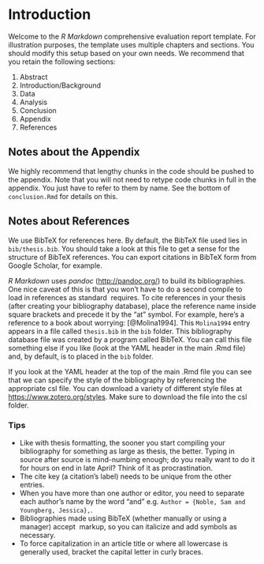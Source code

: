 <!-- The {.unnumbered} option here means that the introduction will be "Chapter 0." -->

# Introduction {.unnumbered}

Welcome to the _R Markdown_ comprehensive evaluation report template. For illustration purposes, the template uses multiple chapters and sections. You should modify this setup based on your own needs. We recommend that you retain the following sections:

1. Abstract
2. Introduction/Background
3. Data
4. Analysis
4. Conclusion
5. Appendix
6. References

## Notes about the Appendix

We highly recommend that lengthy chunks in the code should be pushed to the appendix. Note that you will not need to retype code chunks in full in the appendix. You just have to refer to them by name. See the bottom of `conclusion.Rmd` for details on this.

## Notes about References

We use BibTeX for references here. By default, the BibTeX file used lies in `bib/thesis.bib`. You should take a look at this file to get a sense for the structure of BibTeX references. You can export citations in BibTeX form from Google Scholar, for example. 

_R Markdown_ uses _pandoc_ (<http://pandoc.org/>) to build its bibliographies.  One nice caveat of this is that you won't have to do a second compile to load in references as standard \LaTeX\ requires. To cite references in your thesis (after creating your bibliography database), place the reference name inside square brackets and precede it by the "at" symbol.  For example, here's a reference to a book about worrying:  [@Molina1994].  This `Molina1994` entry appears in a file called `thesis.bib` in the `bib` folder.  This bibliography database file was created by a program called BibTeX.  You can call this file something else if you like (look at the YAML header in the main .Rmd file) and, by default, is to placed in the `bib` folder.  


If you look at the YAML header at the top of the main .Rmd file you can see that we can specify the style of the bibliography by referencing the appropriate csl file.  You can download a variety of different style files at <https://www.zotero.org/styles>.  Make sure to download the file into the csl folder.

### Tips

- Like with thesis formatting, the sooner you start compiling your bibliography for something as large as thesis, the better. Typing in source after source is mind-numbing enough; do you really want to do it for hours on end in late April? Think of it as procrastination.
- The cite key (a citation's label) needs to be unique from the other entries.
- When you have more than one author or editor, you need to separate each author's name by the word "and" e.g. `Author = {Noble, Sam and Youngberg, Jessica},`.
- Bibliographies made using BibTeX (whether manually or using a manager) accept \LaTeX\ markup, so you can italicize and add symbols as necessary.
- To force capitalization in an article title or where all lowercase is generally used, bracket the capital letter in curly braces.




